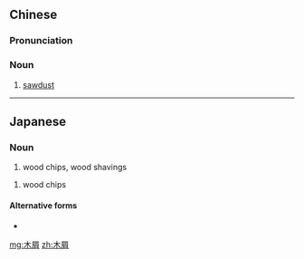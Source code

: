==Chinese==
{{zh-forms}}

===Pronunciation===
{{zh-pron
|m=mùxiè
|c=muk6 sit3
|cat=n
}}

===Noun===
{{zh-noun}}

# [[sawdust]]

----

==Japanese==
{{ja-kanjitab|木|屑}}

===Noun===
{{ja-noun|きくず}}

# wood chips, wood shavings

{{ja-noun|こけら}}

# wood chips

====Alternative forms====
* {{l|ja|杮}}

[[mg:木屑]]
[[zh:木屑]]